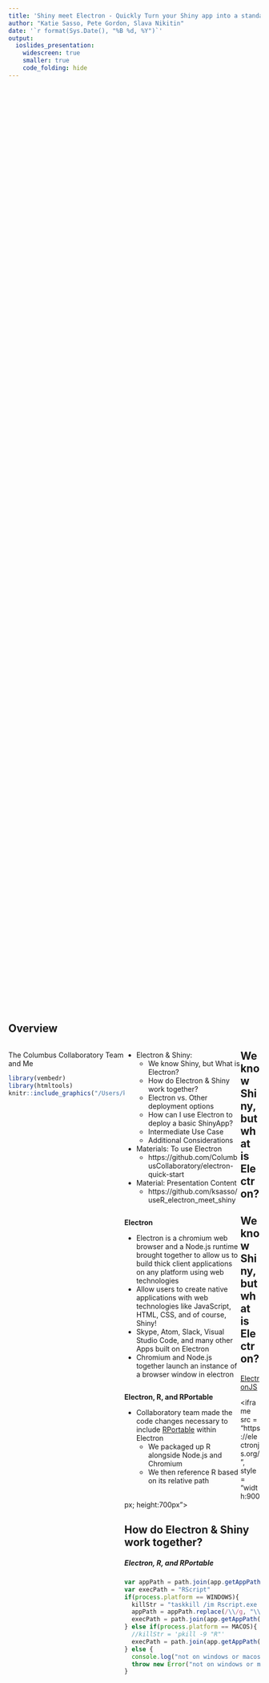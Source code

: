 ```yaml
---
title: 'Shiny meet Electron - Quickly Turn your Shiny app into a standalone desktop app'
author: "Katie Sasso, Pete Gordon, Slava Nikitin"
date: '`r format(Sys.Date(), "%B %d, %Y")`'
output:
  ioslides_presentation:
    widescreen: true
    smaller: true
    code_folding: hide
---
```


<style>
.column-left{
  float: left;
  width: 46%;
  text-align: left;
}
</style>

<style>
pre {
  white-space: pre !important;
  overflow-y: scroll !important;
  height: 50vh !important;
}
</style>

## Overview

<div class="column-left">
The Columbus Collaboratory Team and Me 
```r
library(vembedr)
library(htmltools)
knitr::include_graphics("/Users/ksasso/Dropbox/R/Rladies/electron_meet_shiny_6.14.18/IMG_5064.jpg")
```
</div>

<div class="column-left">
  
- Electron & Shiny: 
    + We know Shiny, but What is Electron?
    + How do Electron & Shiny work together? 
    + Electron vs. Other deployment options
    + How can I use Electron to deploy a basic ShinyApp?
    + Intermediate Use Case 
    + Additional Considerations

- Materials: To use Electron
    + https://github.com/ColumbusCollaboratory/electron-quick-start
- Material: Presentation Content
    + https://github.com/ksasso/useR_electron_meet_shiny
    
</div>

## We know Shiny, but what is Electron?

<div class="column-left">

**Electron**

- Electron is a chromium web browser and a Node.js runtime brought together to allow us to build thick client applications on any platform using web technologies
- Allow users to create native applications with web technologies like JavaScript, HTML, CSS, and of course, Shiny!
- Skype, Atom, Slack, Visual Studio Code, and many other Apps built on Electron
- Chromium and Node.js together launch an instance of a browser window in electron 

</div>

<div class="column-left">
**Electron, R, and RPortable**

- Collaboratory team made the code changes necessary to include [RPortable](https://sourceforge.net/projects/rportable/) within Electron
    + We packaged up R alongside Node.js and Chromium 
    + We then reference R based on its relative path
    
</div>

## We know Shiny, but what is Electron?

[ElectronJS](https://electronjs.org/)

<iframe src = "https://electronjs.org/", style = "width:900px; height:700px"></iframe>
  
  
## How do Electron & Shiny work together? 

##### Electron, R, and RPortable  

```js
var appPath = path.join(app.getAppPath(), "app.R" )
var execPath = "RScript"
if(process.platform == WINDOWS){
  killStr = "taskkill /im Rscript.exe /f"
  appPath = appPath.replace(/\\/g, "\\\\");
  execPath = path.join(app.getAppPath(), "R-Portable-Win", "bin", "RScript.exe" )
} else if(process.platform == MACOS){
  //killStr = 'pkill -9 "R"'
  execPath = path.join(app.getAppPath(), "R-Portable-Mac", "bin", "Rscript" )
} else {
  console.log("not on windows or macos?")
  throw new Error("not on windows or macos?")
}
``` 

## How do Electron & Shiny work together? 

##### Node.js, Chromium, and thick client applications

<div class="column-left">
- Thick Client Apps
    + Provide functionality independent of a remote internet server
    + Run both the user interface and server logic on your computer 
- Node.js
    + Main process, is like the server side process in standard web apps
    + We use Node.js main process to launch the shiny app by redirecting the rendered content to be the URL that the shinyApp is running on (i.e., my home IP address and default port)
  
</div>

<div class="column-left">
- Chromium
    + Web browser - the key to the user-interface
    + Provides a window to the shinyApp
    + We call the shinyApp function just like you would in RStudio and then direct chormium to our local port where shiny is running
    
</div>

##  Electron vs. Other deployment options

<div class="column-left">

- Deploy to the cloud: Shinyapps.io
    + Deploy up to 5 apps 25 active hours, for free. 
    + User authentication starting at $99/month
    + No hardware, installation or contract required
    + Requires sending data to the cloud
- Deploy on-premises: Shiny Server
    + Deployed behind your firewall
    + Enterprise grade scaling, security and admin features
    + IT involvement: you install it and you manage it

</div>

<div class="column-left">

- Deploy on-premises Commercial: Shiny Server Pro
    + Deploy shinyApp behind a firewall
    + IT involvement required and only supported on Linux
    + Increased access controls i(i.e., SSL, LDAP, Active Directory)
- Deploy on-premises Commercial: RStudio Connect
    + Added capabilities including in-org publishing and scheduling of multiple content types
- Creative option: Docker Containers
    + Still requires heavy IT involvement to set up initial docker environment

</div>

## Use Electron to deploy a basic ShinyApp
https://github.com/ksasso/useR_electron_meet_shiny

<iframe width="400" height="200" src="https://www.youtube.com/embed/O56WR-yQFC0" frameborder="0" allow="autoplay; encrypted-media" allowfullscreen></iframe>

## Intermediate Use Case

##### Real World Example: Automating manual cleansing and manipulation done in excel 

<div class="column-left">

- All cleaning previously done in excel programmed in R
- User could then query database every week within Shiny application and then download results (how did that work?)
- Packages Used
    + DT, openxlsx, shinydashboard, plyr, dplyr, lubridate, RODBC, zoo
- Key R Functions: 
    + fileInput, textInput, actionButton, reactive, sqlQuery, downloadButton
- Special adjustments
    + On Windows: Rtools (for windows) and REnviron.site modification
    + REnviro.site file PATH="${PATH};${R_HOME}\Rtools\bin
    + On Both: Download new packages 
    
</div>

<div class="column-left">

Shiny App for Automation
```r
knitr::include_graphics("/Users/ksasso/Dropbox/R/Rladies/electron_meet_shiny_6.14.18/automation_shinyapp_example.png")
```
</div>

## Intermediate Use Case: New Shiny app.R

<iframe width="400" height="200" src="https://www.youtube.com/embed/hZXlgdNOqwA" frameborder="0" allow="autoplay; encrypted-media" allowfullscreen></iframe>

## Intermediate Use Case: New Packages
<iframe width="400" height="200" src="https://www.youtube.com/embed/HDokkYmJKCk" frameborder="0" allow="autoplay; encrypted-media" allowfullscreen></iframe>

## Intermediate Use Case

<div class="column-left">
##### Real World Example: Getting a model into users hands quickly

- Users wanted to better predict risk of large IT project portfolios 
- Built a model in XGBoost. User wanted to run model monthly to test it out 
- Used Electron to package: trained model object, cleansing required, predict function to apply model, download/upload for new runs and results
- Packages Used:
    + dplyr, tidyr, ggplot2, Matrix, xgboost, openxlsx, scales, shiny, shinydashboard
- Key R Functions: 
    + fileInput, textInput, actionButton, reactive,downloadButton, selectizeInput, renderPlot
- Special adjustments
    + Data stripped from XGBoost train object
    
</div>

<div class="column-left">
```r
knitr::include_graphics("/Users/ksasso/Dropbox/R/Rladies/electron_meet_shiny_6.14.18/model_shinyapp.png")
```
</div>

## Additional Considerations & Resources

<div class="column-left">

- Application size
    + Stripping particularly large dependencies (i.e., BH package)
    + Removing R-Portable-Mac or R-Portable-Win depending on OS
- Always best to start fresh 
    + Recommend only running "npm run package-win" once in a given clone to create out directory
    
</div>

<div class="column-left">

- [Many Tutorials on RStudio Website](https://shiny.rstudio.com/tutorial/):
    + Some personal favorite sections include the Get Started Video Tutorials, The Gallery, and several of the Articles on Special issues. 
    + Some of the most frequently used special issues for me included Dashboards, Reacitivty, and Inputs/Outputs
    
- [Everything you need is on the Collaboratory's public GitHub Repo!](https://github.com/ColumbusCollaboratory/electron-quick-start)

</div>